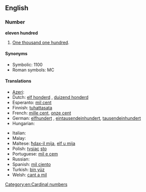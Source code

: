 ==English==

===Number===
'''eleven hundred'''

# [[One thousand one hundred]].

====Synonyms====
* Symbolic: 1100
* Roman symbols: MC

====Translations====
{{trans-top|one thousand one hundred}}
* [[Azeri]]: {{t|az|min yüz}}
* Dutch: [[elf honderd]] {{f}}, [[duizend honderd]]
* Esperanto: [[mil cent]]
* Finnish: [[tuhattasata]]
* French: [[mille cent]], [[onze cent]]
* German: [[elfhundert]] {{f}}, [[eintausendeinhundert]], [[tausendeinhundert]]
* Hungarian: {{t-|hu|ezeregyszáz}}
{{trans-mid}}
* Italian: {{t|it|millecento}}
* Malay: {{t|ms|seribu seratus}}
* Maltese: [[ħdax-il mija]], [[elf u mija]]
* Polish: [[tysiąc]] [[sto]]
* Portuguese: [[mil e cem]]
* Russian: {{t|ru|тысяча сто|sc=Cyrl|tr=týsjača sto}}
* Spanish: [[mil ciento]]
* Turkish: [[bin yüz]]
* Welsh: [[cant a mil]]
{{trans-bottom}}

[[Category:en:Cardinal numbers]]